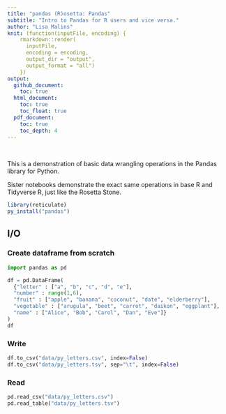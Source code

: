```yaml
---
title: "pandas (R)osetta: Pandas"
subtitle: "Intro to Pandas for R users and vice versa."
author: "Lisa Malins"
knit: (function(inputFile, encoding) {
    rmarkdown::render(
      inputFile,
      encoding = encoding,
      output_dir = "output",
      output_format = "all")
    })
output:
  github_document:
    toc: true
  html_document:
    toc: true
    toc_float: true
  pdf_document:
    toc: true
    toc_depth: 4
---
```


&nbsp;

This is a demonstration of basic data wrangling operations in the Pandas library for Python.

Sister notebooks demonstrate the exact same operations in base R and Tidyverse R, just like the Rosetta Stone.

```r
library(reticulate)
py_install("pandas")
```

## I/O
### Create dataframe from scratch
```python
import pandas as pd

df = pd.DataFrame(
  {"letter" : ["a", "b", "c", "d", "e"],
  "number" : range(1,6),
  "fruit" : ["apple", "banana", "coconut", "date", "elderberry"],
  "vegetable" : ["arugula", "beet", "carrot", "daikon", "eggplant"],
  "name" : ["Alice", "Bob", "Carol", "Dan", "Eve"]}
)
df
```

\newpage
### Write
```python
df.to_csv("data/py_letters.csv", index=False)
df.to_csv("data/py_letters.tsv", sep="\t", index=False)
```

### Read
```python
pd.read_csv("data/py_letters.csv")
pd.read_table("data/py_letters.tsv")
```

